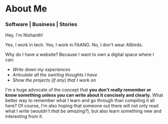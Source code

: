 # About Me
### Software | Business | Stories

Hey, I'm Nishanth!

Yes, I work in tech. Yes, I work in FAANG. No, I don't wear Allbirds.

Why do I have a website? Because I want to own a digital space where I can:
   * *Write down my experiences*
   * *Articulate all the swirling thoughts I have*
   * *Show the projects (if any) that I work on*

I'm a huge advocate of the concept that **you don't really remember or know something unless you can write about it concisely and clearly.**
What better way to remember what I learn and go through than compiling it all here?
Of course, I'm also hoping that someone out there will not only read what I write (*wouldn't that be amazing?*), but also learn something new and interesting from it.
